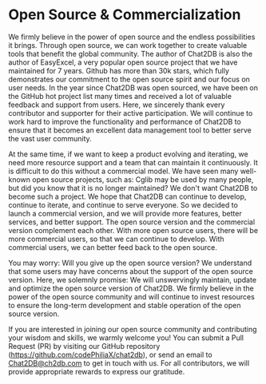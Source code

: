 # Open Source & Commercialization

We firmly believe in the power of open source and the endless possibilities it brings. Through open source, we can work together to create valuable tools that benefit the global community. The author of Chat2DB is also the author of EasyExcel, a very popular open source project that we have maintained for 7 years. Github has more than 30k stars, which fully demonstrates our commitment to the open source spirit and our focus on user needs.
In the year since Chat2DB was open sourced, we have been on the GitHub hot project list many times and received a lot of valuable feedback and support from users. Here, we sincerely thank every contributor and supporter for their active participation. We will continue to work hard to improve the functionality and performance of Chat2DB to ensure that it becomes an excellent data management tool to better serve the vast user community.

At the same time, if we want to keep a product evolving and iterating, we need more resource support and a team that can maintain it continuously. It is difficult to do this without a commercial model. We have seen many well-known open source projects, such as: Cglib may be used by many people, but did you know that it is no longer maintained? We don't want Chat2DB to become such a project. We hope that Chat2DB can continue to develop, continue to iterate, and continue to serve everyone. So we decided to launch a commercial version, and we will provide more features, better services, and better support. The open source version and the commercial version complement each other. With more open source users, there will be more commercial users, so that we can continue to develop. With commercial users, we can better feed back to the open source.

You may worry: Will you give up the open source version? We understand that some users may have concerns about the support of the open source version. Here, we solemnly promise: We will unswervingly maintain, update and optimize the open source version of Chat2DB. We firmly believe in the power of the open source community and will continue to invest resources to ensure the long-term development and stable operation of the open source version.

If you are interested in joining our open source community and contributing your wisdom and skills, we warmly welcome you! You can submit a Pull Request (PR) by visiting our GitHub repository (https://github.com/codePhiliaX/chat2db), or send an email to Chat2DB@ch2db.com to get in touch with us. For all contributors, we will provide appropriate rewards to express our gratitude.